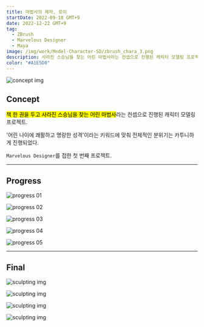 ```yaml
---
title: 마법사의 제자, 로이
startDate: 2022-09-18 GMT+9
date: 2022-12-22 GMT+9
tag:
  - ZBrush
  - Marvelous Designer
  - Maya
image: /img/work/Model-Character-SD/zbrush_chara_3.png
description: 사라진 스승님을 찾는 어린 마법사라는 컨셉으로 진행된 캐릭터 모델링 프로젝트.
color: "#A1E5D0"
---
```


![concept img](/img/work/Model-Character-SD/zbrush_00.jpg)

## Concept

<mark>책 한 권을 두고 사라진 스승님을 찾는 어린 마법사</mark>라는 컨셉으로 진행된 캐릭터 모델링 프로젝트.

'어린 나이에 쾌활하고 명랑한 성격'이라는 키워드에 맞춰 전체적인 분위기는 카투니하게 진행되었다.

`Marvelous Designer`를 접한 첫 번째 프로젝트.

***

## Progress

![progress 01](/img/work/Model-Character-SD/progress_1.jpg)

![progress 02](/img/work/Model-Character-SD/progress_2.jpg)

![progress 03](/img/work/Model-Character-SD/progress_3.jpg)

![progress 04](/img/work/Model-Character-SD/progress_4.jpg)

![progress 05](/img/work/Model-Character-SD/progress_5.jpg)

***

## Final

![sculpting img](/img/work/Model-Character-SD/zbrush_chara_3.png)

![sculpting img](/img/work/Model-Character-SD/zbrush_chara_4.png)

![sculpting img](/img/work/Model-Character-SD/zbrush_chara_5.png)

![sculpting img](/img/work/Model-Character-SD/zbrush_chara_2.png)
